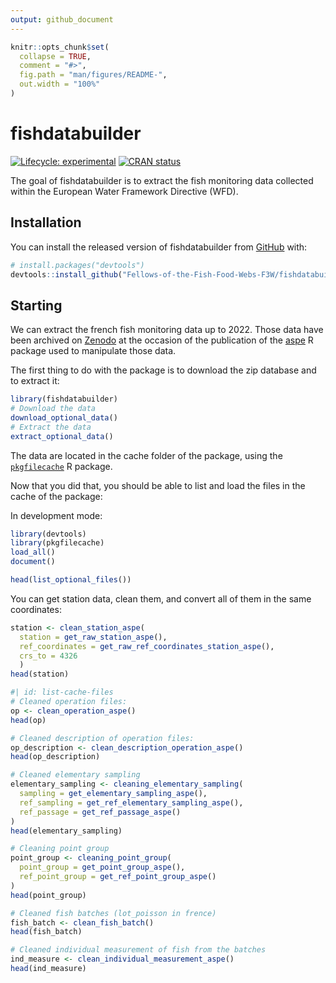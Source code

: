 ```yaml
---
output: github_document
---
```


<!-- README.md is generated from README.Rmd. Please edit that file -->

```r
knitr::opts_chunk$set(
  collapse = TRUE,
  comment = "#>",
  fig.path = "man/figures/README-",
  out.width = "100%"
)
```

# fishdatabuilder

<!-- badges: start -->
[![Lifecycle: experimental](https://img.shields.io/badge/lifecycle-experimental-orange.svg)](https://lifecycle.r-lib.org/articles/stages.html#experimental)
[![CRAN status](https://www.r-pkg.org/badges/version/fishdatabuilder)](https://CRAN.R-project.org/package=fishdatabuilder)
<!-- badges: end -->

The goal of fishdatabuilder is to extract the fish monitoring data collected
within the European Water Framework Directive (WFD).

## Installation


<!--You can install the released version of fishdatabuilder from [CRAN](https://CRAN.R-project.org) with:-->

<!--``` r-->
<!--install.packages("fishdatabuilder")-->
<!--```-->

<!--And the development version from [GitHub](https://github.com/) with:-->

You can install the released version of fishdatabuilder from [GitHub](https://github.com/) with:

``` r
# install.packages("devtools")
devtools::install_github("Fellows-of-the-Fish-Food-Webs-F3W/fishdatabuilder")
```

## Starting

We can extract the french fish monitoring data up to 2022. Those data have
been archived on [Zenodo](https://zenodo.org/records/8099409) at the occasion
of the publication of the [aspe](https://github.com/PascalIrz/aspe) R package
used to manipulate those data.

The first thing to do with the package is to download the zip database and to
extract it:

```r
library(fishdatabuilder)
# Download the data
download_optional_data()
# Extract the data
extract_optional_data()
```


The data are located in the cache folder of the package,
using the
[`pkgfilecache`](https://cran.r-project.org/web/packages/pkgfilecache/) R
package.

Now that you did that, you should be able to list and load the files in the
cache of the package:

In development mode:

```r
library(devtools)
library(pkgfilecache)
load_all()
document()
```


```r
head(list_optional_files())
```

You can get station data, clean them, and convert all of them in the same coordinates:

```r
station <- clean_station_aspe(
  station = get_raw_station_aspe(),
  ref_coordinates = get_raw_ref_coordinates_station_aspe(),
  crs_to = 4326
  )
head(station)
```



```r
#| id: list-cache-files
# Cleaned operation files:
op <- clean_operation_aspe()
head(op)

# Cleaned description of operation files:
op_description <- clean_description_operation_aspe()
head(op_description)

# Cleaned elementary sampling
elementary_sampling <- cleaning_elementary_sampling(
  sampling = get_elementary_sampling_aspe(),
  ref_sampling = get_ref_elementary_sampling_aspe(),
  ref_passage = get_ref_passage_aspe()
)
head(elementary_sampling)

# Cleaning point group
point_group <- cleaning_point_group(
  point_group = get_point_group_aspe(),
  ref_point_group = get_ref_point_group_aspe()
)
head(point_group)

# Cleaned fish batches (lot_poisson in frence)
fish_batch <- clean_fish_batch()
head(fish_batch)

# Cleaned individual measurement of fish from the batches
ind_measure <- clean_individual_measurement_aspe()
head(ind_measure)

```

